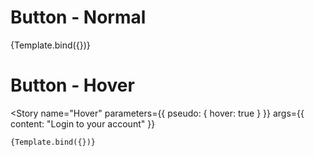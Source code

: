 

<Meta title='Atoms/Button' component={Button} />


# Button - Normal
<Canvas>
    <Story
        name="Normal"
        parameters={{
            pseudo: { hover: false }
        }}
        args={{
            content: "Login to your account"
        }}
    >
        {Template.bind({})}
    </Story>
</Canvas>

# Button - Hover
<Story
    name="Hover"
    parameters={{
        pseudo: { hover: true }
    }}
    args={{
        content: "Login to your account"
    }}
>
    {Template.bind({})}
</Story>
